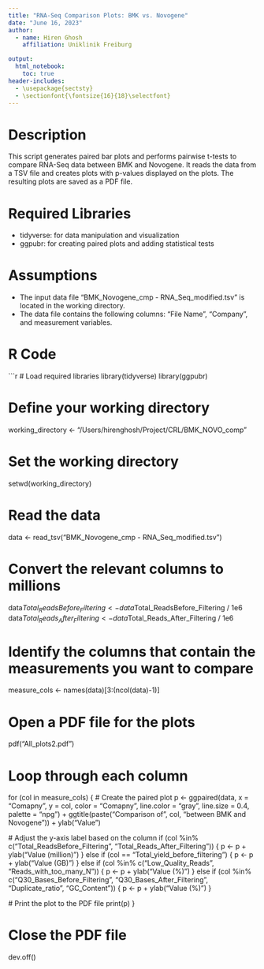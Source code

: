 ```yaml
---
title: "RNA-Seq Comparison Plots: BMK vs. Novogene"
date: "June 16, 2023"
author:
  - name: Hiren Ghosh
    affiliation: Uniklinik Freiburg

output:
  html_notebook:
    toc: true
header-includes:
  - \usepackage{sectsty}
  - \sectionfont{\fontsize{16}{18}\selectfont}
---
```


# Description 

This script generates paired bar plots and performs pairwise t-tests to compare RNA-Seq data between BMK and Novogene. It reads the data from a TSV file and creates plots with p-values displayed on the plots. The resulting plots are saved as a PDF file.

# Required Libraries

- tidyverse: for data manipulation and visualization
- ggpubr: for creating paired plots and adding statistical tests

# Assumptions

- The input data file "BMK_Novogene_cmp - RNA_Seq_modified.tsv" is located in the working directory.
- The data file contains the following columns: "File Name", "Company", and measurement variables.

# R Code

```r
# Load required libraries
library(tidyverse)
library(ggpubr)

# Define your working directory
working_directory <- "/Users/hirenghosh/Project/CRL/BMK_NOVO_comp"

# Set the working directory
setwd(working_directory)

# Read the data
data <- read_tsv("BMK_Novogene_cmp - RNA_Seq_modified.tsv")

# Convert the relevant columns to millions
data$Total_ReadsBefore_Filtering <- data$Total_ReadsBefore_Filtering / 1e6
data$Total_Reads_After_Filtering <- data$Total_Reads_After_Filtering / 1e6

# Identify the columns that contain the measurements you want to compare
measure_cols <- names(data)[3:(ncol(data)-1)]

# Open a PDF file for the plots
pdf("All_plots2.pdf")

# Loop through each column
for (col in measure_cols) {
  # Create the paired plot
  p <- ggpaired(data, x = "Comapny",
                y = col,
                color = "Comapny", line.color = "gray", line.size = 0.4,
                palette = "npg") +
    ggtitle(paste("Comparison of", col, "between BMK and Novogene")) +
    ylab("Value")
  
  # Adjust the y-axis label based on the column
  if (col %in% c("Total_ReadsBefore_Filtering", "Total_Reads_After_Filtering")) {
    p <- p + ylab("Value (million)")
  } else if (col == "Total_yield_before_filtering") {
    p <- p + ylab("Value (GB)")
  } else if (col %in% c("Low_Quality_Reads", "Reads_with_too_many_N")) {
    p <- p + ylab("Value (%)")
  } else if (col %in% c("Q30_Bases_Before_Filtering", "Q30_Bases_After_Filtering", "Duplicate_ratio", "GC_Content")) {
    p <- p + ylab("Value (%)")
  }
  
  # Print the plot to the PDF file
  print(p)
}

# Close the PDF file
dev.off()

